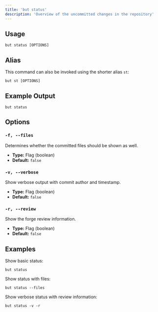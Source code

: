 ```yaml
---
title: 'but status'
description: 'Overview of the uncommitted changes in the repository'
---
```


## Usage

```
but status [OPTIONS]
```

## Alias

This command can also be invoked using the shorter alias `st`:

```
but st [OPTIONS]
```

## Example Output

```ansi but-st-c43eb45a
but status
```

## Options

### `-f, --files`

Determines whether the committed files should be shown as well.

- **Type:** Flag (boolean)
- **Default:** `false`

### `-v, --verbose`

Show verbose output with commit author and timestamp.

- **Type:** Flag (boolean)
- **Default:** `false`

### `-r, --review`

Show the forge review information.

- **Type:** Flag (boolean)
- **Default:** `false`

## Examples

Show basic status:

```
but status
```

Show status with files:

```
but status --files
```

Show verbose status with review information:

```
but status -v -r
```
